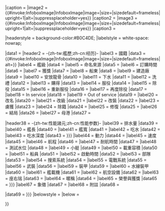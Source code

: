 <noinclude>{{缺乏使用說明}}
{{esoteric}}</noinclude>{{Infobox
|above = {{{name<includeonly>|{{PAGENAME}}</includeonly>}}}
|abovestyle  = border-bottom:solid 1px #a2a9b1;line-height:160%;
|image    = {{#invoke:InfoboxImage|InfoboxImage|image={{{image<includeonly>|</includeonly>}}}|size={{{imagesize<includeonly>|</includeonly>}}}|sizedefault=frameless|upright=1|alt={{{alt<includeonly>|</includeonly>}}}|suppressplaceholder=yes}}
|caption  = {{{caption<includeonly>|</includeonly>}}}
|image2   = {{#invoke:InfoboxImage|InfoboxImage|image={{{image2<includeonly>|</includeonly>}}}|size={{{imagesize2<includeonly>|</includeonly>}}}|sizedefault=frameless|upright=1|alt={{{alt2<includeonly>|</includeonly>}}}|suppressplaceholder=yes}}
|caption2 = {{{caption2<includeonly>|</includeonly>}}}
|image3   = {{#invoke:InfoboxImage|InfoboxImage|image={{{Ship image<includeonly>|</includeonly>}}}|size={{{Ship imagesize<includeonly>|</includeonly>}}}|sizedefault=frameless|upright=1|alt={{{Ship_alt<includeonly>|</includeonly>}}}|suppressplaceholder=yes}}
|caption3 = {{{Ship caption<includeonly>|</includeonly>}}}

|headerstyle  = background-color:#B0C4DE;
|labelstyle   = white-space: nowrap;

|data1    = 
|header2  =  -{zh-tw:艦歷;zh-cn:经历}-
|label3   = 國籍
|data3    = {{#invoke:InfoboxImage|InfoboxImage|image={{{Ship flag<includeonly>|</includeonly>}}}|size={{{Ship flagsize|24x20px}}}|sizedefault=frameless|alt={{{Ship flag_alt<includeonly>|</includeonly>}}}}}  {{{Ship country<includeonly>|</includeonly>}}}
|label4   = 艦級
|data4    = {{{Ship class<includeonly>|</includeonly>}}}
|label5   = 命名來源
|data5    = {{{Ship class<includeonly>|</includeonly>}}}
|label6   = 訂購時間
|data6    = {{{Ship ordered<includeonly>|</includeonly>}}}
|label7   = 獲獎
|data7    = {{{Ship awarded<includeonly>|</includeonly>}}}
|label8   = 船東
|data8    = {{{Ship owner<includeonly>|</includeonly>}}}
|label9   = 建造廠
|data9    = {{{Ship builder<includeonly>|</includeonly>}}}
|label10   = 安放龍骨
|data10    = {{{Ship laid down<includeonly>|</includeonly>}}}
|label11   = 下水
|data11    = {{{Ship launched<includeonly>|</includeonly>}}}
|label12   = 洗禮
|data12    = {{{Ship christened<includeonly>|</includeonly>}}}
|label13   = 購得
|data13    = {{{Ship purchased<includeonly>|</includeonly>}}}
|label14   = 服役
|data14    = {{{Ship commissioned<includeonly>|</includeonly>}}}
|label15   = 除役
|data15    = {{{Ship decommissioned<includeonly>|</includeonly>}}}
|label16   = 重新服役
|data16    = {{{Ship recommissioned<includeonly>|</includeonly>}}}
|label17   = 再度除役
|data17    = {{{Ship decommissioned 2<includeonly>|</includeonly>}}}
|label18   = In service
|data18    = {{{Ship in service|}}}
|label19   = Out of service
|data19    = {{{Ship out of service|}}}
|label20   = 改名
|data20    = {{{Ship renamed<includeonly>|</includeonly>}}}
|label21   = 改級
|data21    = {{{Ship reclassified<includeonly>|</includeonly>}}}
|label22   = 改裝
|data22    = {{{Ship refit<includeonly>|</includeonly>}}}
|label23   = 虜獲
|data23    = {{{Ship captured<includeonly>|</includeonly>}}}
|label24   = 除籍
|data24    = {{{Ship struck<includeonly>|</includeonly>}}}
|label25   = 修復
|data25    = {{{Ship reinstated<includeonly>|</includeonly>}}}
|label26   = 結局
|data26    = {{{Ship fate<includeonly>|</includeonly>}}}
|label27   = 母港
|data27    = {{{Ship homeport<includeonly>|</includeonly>}}}

<!-- 預留 -->
|header38  = -{zh-tw:性能諸元;zh-cn:性能参数}-
|label39   = 排水量
|data39    = {{{Ship displacement<includeonly>|</includeonly>}}}
|label40   = 艦長
|data40    = {{{Ship length<includeonly>|</includeonly>}}}
|label41   = 艦寬
|data41    = {{{Ship beam<includeonly>|</includeonly>}}}
|label42   = 吃水
|data42    = {{{Ship draught<includeonly>|</includeonly>}}}
|label43   = 吃水深度
|data43    = {{{Ship depth<noinclude><nowiki>|</nowiki></noinclude><includeonly>|</includeonly>{{{Ship draft<includeonly>|</includeonly>}}}}}}
|label44   = 動力
|data44    = {{{Ship propulsion<includeonly>|</includeonly>}}}
|label45   = 速度
|data45    = {{{Ship speed<includeonly>|</includeonly>}}}
|label46   = 航程
|data46    = {{{Ship range<includeonly>|</includeonly>}}}
|label47   = 耐航時間
|data47    = {{{Ship endurance<includeonly>|</includeonly>}}}
|label48   = 測試水位
|data48    = {{{Ship test depth<includeonly>|</includeonly>}}}
|label49   = 小艇
|data49    = {{{Ship boats<includeonly>|</includeonly>}}}
|label50   = 載重容積
|data50    = {{{Ship capacity<includeonly>|</includeonly>}}}
|label51   = 船員
|data51    = {{{Ship complement<includeonly>|</includeonly>}}}
|label52   = 啟動時間
|data52    = {{{Ship time to activate<includeonly>|</includeonly>}}}
|label53   = 部隊
|data53    = {{{Ship troops<includeonly>|</includeonly>}}}
|label54   = 搜索系統
|data54    = {{{Ship sensors<includeonly>|</includeonly>}}}
|label55   = 電戰系統
|data55    = {{{Ship EW<includeonly>|</includeonly>}}}
|label56   = 武裝
|data56    = {{{Ship armament<includeonly>|</includeonly>}}}
|label59   = 裝甲
|data59    = {{{Ship armour<includeonly>|</includeonly>}}}
|label60   = 水線裝甲
|data60    = {{{Ship armor<includeonly>|</includeonly>}}}
|label61   = 艦載機
|data61    = {{{Ship aircraft<includeonly>|</includeonly>}}}
|label62   = 航空設備
|data62    = {{{Ship aircraft facilities<includeonly>|</includeonly>}}}
|label63   = 座右铭
|data63    = {{{Ship motto<includeonly>|</includeonly>}}}
|label64   = 暱稱
|data64    = {{{Ship nickname<includeonly>|</includeonly>}}}
|label65   = 榮譽與獲獎
|data65    = {{{Ship honours<noinclude><nowiki>|</nowiki></noinclude><includeonly>|</includeonly>{{{Ship honors<includeonly>|</includeonly>}}}}}}
|label67   = 象徵
|data67    = {{{Ship badge<includeonly>|</includeonly>}}}
|label68   = 附註
|data68    = {{{Ship notes<includeonly>|</includeonly>}}}

|data69    = {{{module<includeonly>|</includeonly>{{{module1|}}}}}}
|belowstyle = 
|below      = 

}}<noinclude>
{{documentation}}</noinclude>